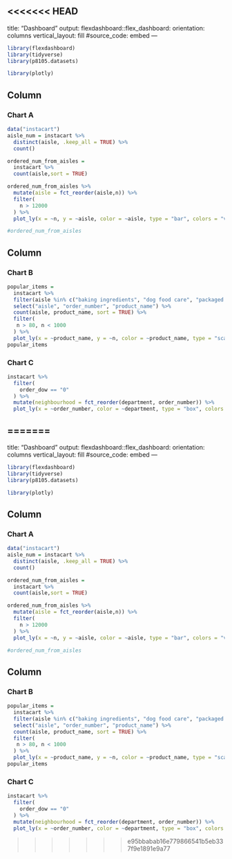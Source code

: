 <<<<<<< HEAD
---
title: "Dashboard"
output: 
  flexdashboard::flex_dashboard:
    orientation: columns
    vertical_layout: fill
    #source_code: embed
---

```r
library(flexdashboard)
library(tidyverse)
library(p8105.datasets)

library(plotly)
```

Column {data-width=500}
-----------------------------------------------------------------------

### Chart A

```r
data("instacart")
aisle_num = instacart %>% 
  distinct(aisle, .keep_all = TRUE) %>% 
  count()

ordered_num_from_aisles = 
  instacart %>%
  count(aisle,sort = TRUE)

ordered_num_from_aisles %>% 
  mutate(aisle = fct_reorder(aisle,n)) %>% 
  filter(
    n > 12000
  ) %>% 
  plot_ly(x = ~n, y = ~aisle, color = ~aisle, type = "bar", colors = "viridis")

#ordered_num_from_aisles
```

Column {data-width=500}
-----------------------------------------------------------------------

### Chart B

```r
popular_items = 
  instacart %>% 
  filter(aisle %in% c("baking ingredients", "dog food care", "packaged vegetables fruits")) %>% 
  select("aisle", "order_number", "product_name") %>% 
  count(aisle, product_name, sort = TRUE) %>% 
  filter(
   n > 80, n < 1000
  ) %>%
  plot_ly(x = ~product_name, y = ~n, color = ~product_name, type = "scatter", mode = "markers", colors = "viridis")
popular_items
```

### Chart C

```r
instacart %>%  
  filter(
    order_dow == "0"
  ) %>% 
  mutate(neighbourhood = fct_reorder(department, order_number)) %>% 
  plot_ly(x = ~order_number, color = ~department, type = "box", colors = "viridis")
```

=======
---
title: "Dashboard"
output: 
  flexdashboard::flex_dashboard:
    orientation: columns
    vertical_layout: fill
    #source_code: embed
---

```r
library(flexdashboard)
library(tidyverse)
library(p8105.datasets)

library(plotly)
```

Column {data-width=500}
-----------------------------------------------------------------------

### Chart A

```r
data("instacart")
aisle_num = instacart %>% 
  distinct(aisle, .keep_all = TRUE) %>% 
  count()

ordered_num_from_aisles = 
  instacart %>%
  count(aisle,sort = TRUE)

ordered_num_from_aisles %>% 
  mutate(aisle = fct_reorder(aisle,n)) %>% 
  filter(
    n > 12000
  ) %>% 
  plot_ly(x = ~n, y = ~aisle, color = ~aisle, type = "bar", colors = "viridis")

#ordered_num_from_aisles
```

Column {data-width=500}
-----------------------------------------------------------------------

### Chart B

```r
popular_items = 
  instacart %>% 
  filter(aisle %in% c("baking ingredients", "dog food care", "packaged vegetables fruits")) %>% 
  select("aisle", "order_number", "product_name") %>% 
  count(aisle, product_name, sort = TRUE) %>% 
  filter(
   n > 80, n < 1000
  ) %>%
  plot_ly(x = ~product_name, y = ~n, color = ~product_name, type = "scatter", mode = "markers", colors = "viridis")
popular_items
```

### Chart C

```r
instacart %>%  
  filter(
    order_dow == "0"
  ) %>% 
  mutate(neighbourhood = fct_reorder(department, order_number)) %>% 
  plot_ly(x = ~order_number, color = ~department, type = "box", colors = "viridis")
```

>>>>>>> e95bbabab16e779866541b5eb337f9e1891e9a77
